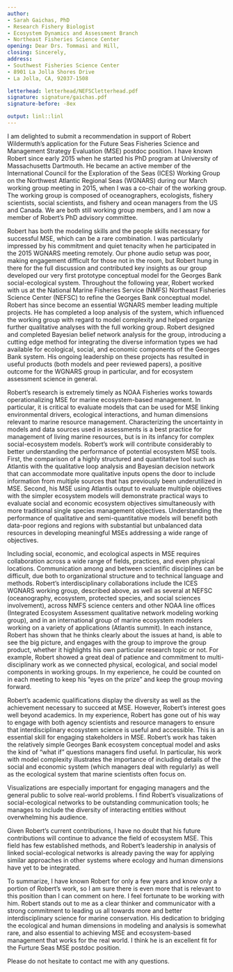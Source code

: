 ```yaml
---
author:
- Sarah Gaichas, PhD
- Research Fishery Biologist
- Ecosystem Dynamics and Assessment Branch
- Northeast Fisheries Science Center
opening: Dear Drs. Tommasi and Hill,
closing: Sincerely,
address:
- Southwest Fisheries Science Center
- 8901 La Jolla Shores Drive
- La Jolla, CA, 92037-1508

letterhead: letterhead/NEFSCletterhead.pdf
signature: signature/gaichas.pdf
signature-before: -8ex

output: linl::linl
---
```


I am delighted to submit a recommendation in support of Robert Wildermuth’s application for the Future Seas Fisheries Science and Management Strategy Evaluation (MSE) postdoc position. I have known Robert since early 2015 when he started his PhD program at University of Massachusetts Dartmouth. He became an active member of the International Council for the Exploration of the Seas (ICES) Working Group on the Northwest Atlantic Regional Seas (WGNARS) during our March working group meeting in 2015, when I was a co-chair of the working group. The working group is composed of oceanographers, ecologists, fishery scientists, social scientists, and fishery and ocean managers from the US and Canada. We are both still working group members, and I am now a member of Robert’s PhD advisory committee. 

Robert has both the modeling skills and the people skills necessary for successful MSE, which can be a rare combination. I was particularly impressed by his commitment and quiet tenacity when he participated in the 2015 WGNARS meeting remotely. Our phone audio setup was poor, making engagement difficult for those not in the room, but Robert hung in there for the full discussion and contributed key insights as our group developed our very first prototype conceptual model for the Georges Bank social-ecological system. Throughout the following year, Robert worked with us at the National Marine Fisheries Service (NMFS) Northeast Fisheries Science Center (NEFSC) to refine the Georges Bank conceptual model. Robert has since become an essential WGNARS member leading multiple projects. He has completed a loop analysis of the system, which influenced the working group with regard to model complexity and helped organize further qualitative analyses with the full working group. Robert designed and completed Bayesian belief network analysis for the group, introducing a cutting edge method for integrating the diverse information types we had available for ecological, social, and economic components of the Georges Bank system.  His ongoing leadership on these projects has resulted in useful products (both models and peer reviewed papers), a positive outcome for the WGNARS group in particular, and for ecosystem assessment science in general. 

Robert’s research is extremely timely as NOAA Fisheries works towards operationalizing MSE for marine ecosystem-based management. In particular, it is critical to evaluate models that can be used for MSE linking environmental drivers, ecological interactions, and human dimensions relevant to marine resource management. Characterizing the uncertainty in models and data sources used in assessments is a best practice for management of living marine resources, but is in its infancy for complex social-ecosystem models. Robert’s work will contribute considerably to better understanding the performance of potential ecosystem MSE tools. First, the comparison of a highly structured and quantitative tool such as Atlantis with the qualitative loop analysis and Bayesian decision network that can accommodate more qualitative inputs opens the door to include information from multiple sources that has previously been underutilized in MSE. Second, his MSE using Atlantis output to evaluate multiple objectives with the simpler ecosystem models will demonstrate practical ways to evaluate social and economic ecosystem objectives simultaneously with more traditional single species management objectives. Understanding the performance of qualitative and semi-quantitative models will benefit both data-poor regions and regions with substantial but unbalanced data resources in developing meaningful MSEs addressing a wide range of objectives. 

Including social, economic, and ecological aspects in MSE requires collaboration across a wide range of fields, practices, and even physical locations. Communication among and between scientific disciplines can be difficult, due both to organizational structure and to technical language and methods. Robert's interdisciplinary collaborations include the ICES WGNARS working group, described above, as well as several  at NEFSC (oceanography, ecosystem, protected species, and social sciences involvement), across NMFS science centers and other NOAA line offices (Integrated Ecosystem Assessment qualitative network modeling working group), and in an international group of marine ecosystem modelers working on a variety of applications (Atlantis summit). In each instance, Robert has shown that he thinks clearly about the issues at hand, is able to see the big picture, and engages with the group to improve the group product, whether it highlights his own particular research topic or not. For example, Robert showed a great deal of patience and commitment to multi-disciplinary work as we connected physical, ecological, and social model components in working groups. In my experience, he could be counted on in each meeting to keep his “eyes on the prize” and keep the group moving forward. 
 
Robert’s academic qualifications display the diversity as well as the achievement necessary to succeed at MSE. However, Robert’s interest goes well beyond academics. In my experience, Robert has gone out of his way to engage with both agency scientists and resource managers to ensure that interdisciplinary ecosystem science is useful and accessible. This is an essential skill for engaging stakeholders in MSE. Robert’s work has taken the relatively simple Georges Bank ecosystem conceptual model and asks the kind of “what if” questions managers find useful. In particular, his work with model complexity illustrates the importance of including details of the social and economic system (which managers deal with regularly) as well as the ecological system that marine scientists often focus on. 

Visualizations are especially important for engaging managers and the general public to solve real-world problems. I find Robert’s visualizations of social-ecological networks to be outstanding communication tools; he manages to include the diversity of interacting entities without overwhelming his audience. 

Given Robert’s current contributions, I have no doubt that his future contributions will continue to advance the field of ecosystem MSE. This field has few established methods, and Robert’s leadership in analysis of linked social-ecological networks is already paving the way for applying similar approaches in other systems where ecology and human dimensions have yet to be integrated. 

To summarize, I have known Robert for only a few years and know only a portion of Robert’s work, so I am sure there is even more that is relevant to this position than I can comment on here. I feel fortunate to be working with him. Robert stands out to me as a clear thinker and communicator with a strong commitment to leading us all towards more and better interdisciplinary science for marine conservation. His dedication to bridging the ecological and human dimensions in modeling and analysis is somewhat rare, and also essential to achieving MSE and ecosystem-based management that works for the real world. I think he is an excellent fit for the Furture Seas MSE postdoc position.

Please do not hesitate to contact me with any questions.

